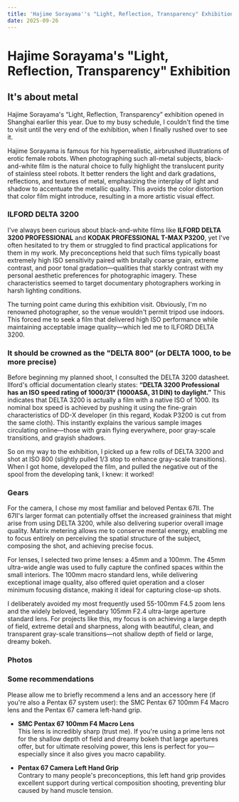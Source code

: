 ```yaml
---
title: 'Hajime Sorayama''s "Light, Reflection, Transparency" Exhibition'
date: 2025-09-26
---
```


# Hajime Sorayama's "Light, Reflection, Transparency" Exhibition


<Photo jsonFilePath="./P6731.json" />

## It's about metal

Hajime Sorayama's “Light, Reflection, Transparency” exhibition opened in Shanghai earlier this year. Due to my busy schedule, I couldn't find the time to visit until the very end of the exhibition, when I finally rushed over to see it.

Hajime Sorayama is famous for his hyperrealistic, airbrushed illustrations of erotic female robots. When photographing such all-metal subjects, black-and-white film is the natural choice to fully highlight the translucent purity of stainless steel robots. It better renders the light and dark gradations, reflections, and textures of metal, emphasizing the interplay of light and shadow to accentuate the metallic quality. This avoids the color distortion that color film might introduce, resulting in a more artistic visual effect.

### ILFORD DELTA 3200

I've always been curious about black-and-white films like **ILFORD DELTA 3200 PROFESSIONAL** and **KODAK PROFESSIONAL T-MAX P3200**, yet I've often hesitated to try them or struggled to find practical applications for them in my work. My preconceptions held that such films typically boast extremely high ISO sensitivity paired with brutally coarse grain, extreme contrast, and poor tonal gradation—qualities that starkly contrast with my personal aesthetic preferences for photographic imagery. These characteristics seemed to target documentary photographers working in harsh lighting conditions.

The turning point came during this exhibition visit. Obviously, I'm no renowned photographer, so the venue wouldn't permit tripod use indoors. This forced me to seek a film that delivered high ISO performance while maintaining acceptable image quality—which led me to ILFORD DELTA 3200.

### It should be crowned as the "DELTA 800" (or DELTA 1000, to be more precise)

Before beginning my planned shoot, I consulted the DELTA 3200 datasheet. Ilford's official documentation clearly states: **“DELTA 3200 Professional has an ISO speed rating of 1000/31° (1000ASA, 31 DIN) to daylight.”** This indicates that DELTA 3200 is actually a film with a native ISO of 1000. Its nominal box speed is achieved by pushing it using the fine-grain characteristics of DD-X developer (in this regard, Kodak P3200 is cut from the same cloth). This instantly explains the various sample images circulating online—those with grain flying everywhere, poor gray-scale transitions, and grayish shadows.

So on my way to the exhibition, I picked up a few rolls of DELTA 3200 and shot at ISO 800 (slightly pulled 1/3 stop to enhance gray-scale transitions). When I got home, developed the film, and pulled the negative out of the spool from the developing tank, I knew: it worked!

### Gears

For the camera, I chose my most familiar and beloved Pentax 67II. The 67II's larger format can potentially offset the increased graininess that might arise from using DELTA 3200, while also delivering superior overall image quality. Matrix metering allows me to conserve mental energy, enabling me to focus entirely on perceiving the spatial structure of the subject, composing the shot, and achieving precise focus.

For lenses, I selected two prime lenses: a 45mm and a 100mm. The 45mm ultra-wide angle was used to fully capture the confined spaces within the small interiors. The 100mm macro standard lens, while delivering exceptional image quality, also offered quiet operation and a closer minimum focusing distance, making it ideal for capturing close-up shots.

I deliberately avoided my most frequently used 55-100mm F4.5 zoom lens and the widely beloved, legendary 105mm F2.4 ultra-large aperture standard lens. For projects like this, my focus is on achieving a large depth of field, extreme detail and sharpness, along with beautiful, clean, and transparent gray-scale transitions—not shallow depth of field or large, dreamy bokeh.

### Photos

<Photo jsonFilePath="./P6720.json" />
<Photo jsonFilePath="./P671.json" />
<Photo jsonFilePath="./P6721.json" />
<Photo jsonFilePath="./P6722.json" />
<Photo jsonFilePath="./P6725.json" />
<Photo jsonFilePath="./P6731.json" />
<Photo jsonFilePath="./P6726.json" />
<Photo jsonFilePath="./P6728.json" />
<Photo jsonFilePath="./P6727.json" />
<Photo jsonFilePath="./P6737.json" />
<Photo jsonFilePath="./P6736.json" />
<Photo jsonFilePath="./P6732.json" />
<Photo jsonFilePath="./P6738.json" />
<Photo jsonFilePath="./P6739.json" />
<Photo jsonFilePath="./P674.json" />
<Photo jsonFilePath="./P6740.json" />
<Photo jsonFilePath="./P675.json" />
<Photo jsonFilePath="./P676.json" />
<Photo jsonFilePath="./P677.json" />
<Photo jsonFilePath="./P678.json" />
<Photo jsonFilePath="./P679.json" />
<Photo jsonFilePath="./P6719.json" />
<Photo jsonFilePath="./P6729.json" />
<Photo jsonFilePath="./P6733.json" />

### Some recommendations

Please allow me to briefly recommend a lens and an accessory here (if you're also a Pentax 67 system user): the SMC Pentax 67 100mm F4 Macro lens and the Pentax 67 camera left-hand grip.

- **SMC Pentax 67 100mm F4 Macro Lens**  
  This lens is incredibly sharp (trust me). If you're using a prime lens not for the shallow depth of field and dreamy bokeh that large apertures offer, but for ultimate resolving power, this lens is perfect for you—especially since it also gives you macro capability.

- **Pentax 67 Camera Left Hand Grip**  
  Contrary to many people's preconceptions, this left hand grip provides excellent support during vertical composition shooting, preventing blur caused by hand muscle tension.
